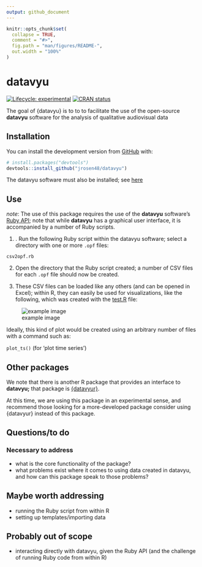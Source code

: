 ```yaml
---
output: github_document
---
```


<!-- README.md is generated from README.Rmd. Please edit that file -->

```r
knitr::opts_chunk$set(
  collapse = TRUE,
  comment = "#>",
  fig.path = "man/figures/README-",
  out.width = "100%"
)
```

# datavyu

<!-- badges: start -->
[![Lifecycle: experimental](https://img.shields.io/badge/lifecycle-experimental-orange.svg)](https://www.tidyverse.org/lifecycle/#experimental)
[![CRAN status](https://www.r-pkg.org/badges/version/datavyu)](https://CRAN.R-project.org/package=datavyu)
<!-- badges: end -->

The goal of {datavyu} is to to  to facilitate the use of the open-source **datavyu** software for the analysis of qualitative audiovisual data

## Installation

You can install the development version from [GitHub](https://github.com/) with:

``` r
# install.packages("devtools")
devtools::install_github("jrosen48/datavyu")
```

The datavyu software must also be installed; see [here](https://datavyu.org/download.html)

## Use

*note*: The use of this package requires the use of the **datavyu** software's [Ruby API](https://datavyu.org/user-guide/api.html); note that while **datavyu** has a graphical user interface, it is accompanied by a number of Ruby scripts.

1. . Run the following Ruby script within the datavyu software; select a directory with one or more `.opf` files:

`csv2opf.rb`

2. Open the directory that the Ruby script created; a number of CSV files for each `.opf` file should now be created. 

3. These CSV files can be loaded like any others (and can be opened in Excel); within R, they can easily be used for visualizations, like the following, which was created with the [test.R](R/test.R) file:

![example image](readme-img.png)

Ideally, this kind of plot would be created using an arbitrary number of files with a command such as:

`plot_ts()` (for 'plot time series')

## Other packages

We note that there is another R package that provides an interface to **datavyu;** that package is [{datavyur}](https://github.com/iamamutt/datavyu).

At this time, we are using this package in an experimental sense, and recommend those looking for a more-developed package consider using {datavyur} instead of this package.

## Questions/to do

### Necessary to address
- what is the core functionality of the package?
- what problems exist where it comes to using data created in datavyu, and how can this package speak to those problems?

## Maybe worth addressing
- running the Ruby script from within R
- setting up templates/importing data

## Probably out of scope
- interacting directly with datavyu, given the Ruby API (and the challenge of running Ruby code from within R)
